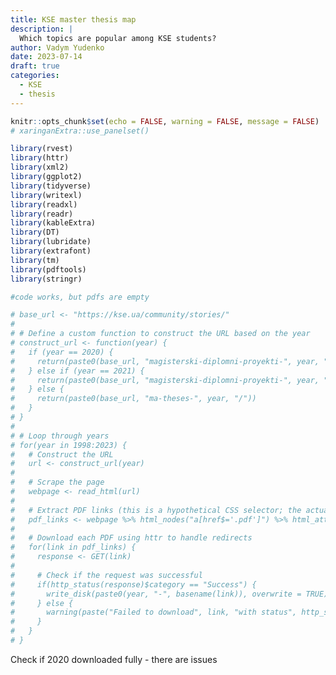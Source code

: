 ```yaml
---
title: KSE master thesis map
description: |
  Which topics are popular among KSE students?
author: Vadym Yudenko
date: 2023-07-14
draft: true 
categories:
  - KSE
  - thesis
---
```


```r
knitr::opts_chunk$set(echo = FALSE, warning = FALSE, message = FALSE)
# xaringanExtra::use_panelset()
```

```r
library(rvest)
library(httr)
library(xml2)
library(ggplot2)
library(tidyverse)
library(writexl)
library(readxl)
library(readr)
library(kableExtra)
library(DT)
library(lubridate)
library(extrafont)
library(tm)
library(pdftools)
library(stringr)
```

```r
#code works, but pdfs are empty 

# base_url <- "https://kse.ua/community/stories/"
# 
# # Define a custom function to construct the URL based on the year
# construct_url <- function(year) {
#   if (year == 2020) {
#     return(paste0(base_url, "magisterski-diplomni-proyekti-", year, "/"))
#   } else if (year == 2021) {
#     return(paste0(base_url, "magisterski-diplomni-proyekti-", year, "/"))
#   } else {
#     return(paste0(base_url, "ma-theses-", year, "/"))
#   }
# }
# 
# # Loop through years
# for(year in 1998:2023) {
#   # Construct the URL
#   url <- construct_url(year)
#   
#   # Scrape the page
#   webpage <- read_html(url)
#   
#   # Extract PDF links (this is a hypothetical CSS selector; the actual selector might differ)
#   pdf_links <- webpage %>% html_nodes("a[href$='.pdf']") %>% html_attr("href")
#   
#   # Download each PDF using httr to handle redirects
#   for(link in pdf_links) {
#     response <- GET(link)
#     
#     # Check if the request was successful
#     if(http_status(response)$category == "Success") {
#       write_disk(paste0(year, "-", basename(link)), overwrite = TRUE)(response)
#     } else {
#       warning(paste("Failed to download", link, "with status", http_status(response)$message))
#     }
#   }
# }

```

Check if 2020 downloaded fully - there are issues
